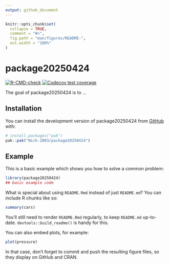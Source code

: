 ```yaml
---
output: github_document
---
```


<!-- README.md is generated from README.Rmd. Please edit that file -->

```r
knitr::opts_chunk$set(
  collapse = TRUE,
  comment = "#>",
  fig.path = "man/figures/README-",
  out.width = "100%"
)
```

# package20250424

<!-- badges: start -->
[![R-CMD-check](https://github.com/Nick-2003/package20250424/actions/workflows/R-CMD-check.yaml/badge.svg)](https://github.com/Nick-2003/package20250424/actions/workflows/R-CMD-check.yaml)
[![Codecov test coverage](https://codecov.io/gh/Nick-2003/package20250424/graph/badge.svg)](https://app.codecov.io/gh/Nick-2003/package20250424)
<!-- badges: end -->

The goal of package20250424 is to ...

## Installation

You can install the development version of package20250424 from [GitHub](https://github.com/) with:

``` r
# install.packages("pak")
pak::pak("Nick-2003/package20250424")
```

## Example

This is a basic example which shows you how to solve a common problem:

```r
library(package20250424)
## basic example code
```

What is special about using `README.Rmd` instead of just `README.md`? You can include R chunks like so:

```r
summary(cars)
```

You'll still need to render `README.Rmd` regularly, to keep `README.md` up-to-date. `devtools::build_readme()` is handy for this.

You can also embed plots, for example:

```r
plot(pressure)
```

In that case, don't forget to commit and push the resulting figure files, so they display on GitHub and CRAN.
